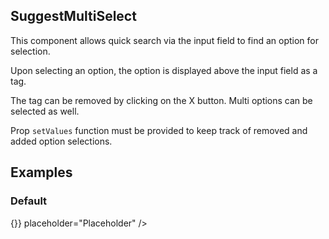 

<Meta title="JSX/SuggestMultiSelect" />

## SuggestMultiSelect

This component allows quick search via the input field to find an option for selection.

Upon selecting an option, the option is displayed above the input field as a tag.

The tag can be removed by clicking on the X button. Multi options can be selected as well.

Prop `setValues` function must be provided to keep track of removed and added option selections.

## Examples

### Default

<Preview>
  <SuggestMultiSelect
    options={[
      { value: 'This is a test option' },
      { value: 'Here is another test option' },
      { value: 'Last test option' },
    ]}
    selectedValues={[{ value: 'This is a test option' }]}
    setValues={() => {}}
    placeholder="Placeholder"
  />
</Preview>
